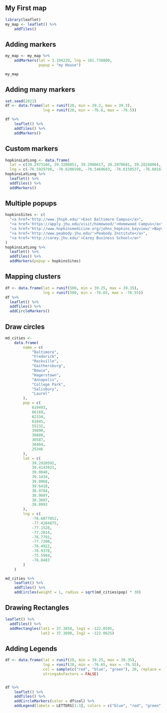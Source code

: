 
## My First map

```r
library(leaflet)
my_map <- leaflet() %>% 
    addTiles()
```

## Adding markers

```r

my_map <- my_map %>% 
    addMarkers(lat = 3.194220, lng = 101.736800,
               popup = "my House")

my_map
``` 

## Adding many markers

```r
set.seed(2021)
df <- data.frame(lat = runif(20, min = 39.2, max = 39.3),
                 lng = runif(20, min = -76.6, max = -76.5))

df %>% 
    leaflet() %>% 
    addTiles() %>% 
    addMarkers()
```

## Custom markers
```r
hopkinsLatLong <- data.frame(
  lat = c(39.2973166, 39.3288851, 39.2906617, 39.2970681, 39.2824806),
  lng = c(-76.5929798, -76.6206598, -76.5469683, -76.6150537, -76.6016766))
hopkinsLatLong %>% 
  leaflet() %>%
  addTiles() %>%
  addMarkers()
```

## Multiple popups

```r
hopkinsSites <- c(
  "<a href='http://www.jhsph.edu/'>East Baltimore Campus</a>",
  "<a href='https://apply.jhu.edu/visit/homewood/'>Homewood Campus</a>",
  "<a href='http://www.hopkinsmedicine.org/johns_hopkins_bayview/'>Bayview Medical Center</a>",
  "<a href='http://www.peabody.jhu.edu/'>Peabody Institute</a>",
  "<a href='http://carey.jhu.edu/'>Carey Business School</a>"
)
hopkinsLatLong %>% 
  leaflet() %>%
  addTiles() %>%
  addMarkers(popup = hopkinsSites)
```

## Mapping clusters

```r
df <- data.frame(lat = runif(500, min = 39.25, max = 39.35),
                 lng = runif(500, min = -76.65, max = -76.55))
df %>% 
  leaflet() %>%
  addTiles() %>%
  addCircleMarkers()
```

## Draw circles

```r
md_cities <-
    data.frame(
        name = c(
            "Baltimore",
            "Frederick",
            "Rockville",
            "Gaithersburg",
            "Bowie",
            "Hagerstown",
            "Annapolis",
            "College Park",
            "Salisbury",
            "Laurel"
        ),
        pop = c(
            619493,
            66169,
            62334,
            61045,
            55232,
            39890,
            38880,
            30587,
            30484,
            25346
        ),
        lat = c(
            39.2920592,
            39.4143921,
            39.0840,
            39.1434,
            39.0068,
            39.6418,
            38.9784,
            38.9897,
            38.3607,
            39.0993
        ),
        lng = c(
            -76.6077852,
            -77.4204875,
            -77.1528,
            -77.2014,
            -76.7791,
            -77.7200,
            -76.4922,
            -76.9378,
            -75.5994,
            -76.8483
        )
    )

md_cities %>% 
    leaflet() %>% 
    addTiles() %>% 
    addCircles(weight = 1, radius = sqrt(md_cities$pop) * 30)
```


## Drawing Rectangles

```r
leaflet() %>%
  addTiles() %>%
  addRectangles(lat1 = 37.3858, lng1 = -122.0595, 
                lat2 = 37.3890, lng2 = -122.0625)
```

## Adding Legends

```r
df <- data.frame(lat = runif(20, min = 39.25, max = 39.35),
                 lng = runif(20, min = -76.65, max = -76.55),
                 col = sample(c("red", "blue", "green"), 20, replace = TRUE),
                 stringsAsFactors = FALSE)


df %>% 
    leaflet() %>% 
    addTiles() %>%
    addCircleMarkers(color = df$col) %>% 
    addLegend(labels = LETTERS[1:3], colors = c("blue", "red", "green"))
```

